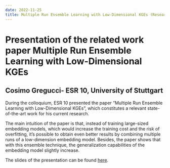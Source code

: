 ---
date: 2022-11-25
title: Multiple Run Ensemble Learning with Low-Dimensional KGEs (Research Colloquium presentation by Cosimo Gregucci)'
---

# Presentation of the related work paper Multiple Run Ensemble Learning with Low-Dimensional KGEs
## Cosimo Gregucci- ESR 10, University of Stuttgart

During the colloquium, ESR 10 presented the paper “Multiple Run Ensemble Learning with Low-Dimensional KGEs”, which constitutes a relevant state-of-the-art work for his current research.

The main intuition of the paper is that, instead of training large-sized embedding models, which would increase the training cost and the risk of overfitting, it’s possible to obtain even better results by combining multiple runs of a low-dimension embedding model. Besides, the paper shows that with this ensemble technique, the generalization capabilities of the embedding model slightly increase.

The slides of the presentation can be found [here](/downloads/2022-11-25_Grecucci_colloquium_slides.pdf).